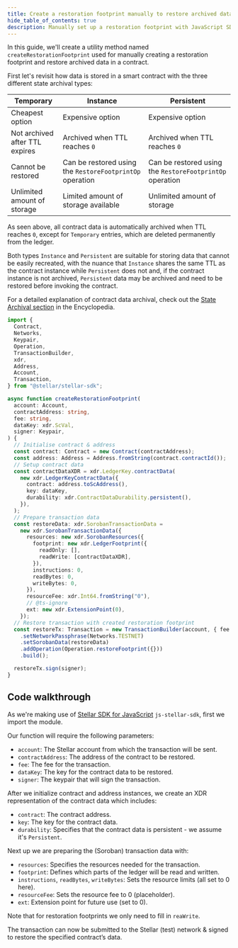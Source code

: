 ```yaml
---
title: Create a restoration footprint manually to restore archived data using the JavaScript SDK
hide_table_of_contents: true
description: Manually set up a restoration footprint with JavaScript SDK
---
```


In this guide, we'll create a utility method named `createRestorationFootprint` used for manually creating a restoration footprint and restore archived data in a contract.

First let's revisit how data is stored in a smart contract with the three different state archival types:

| Temporary | Instance | Persistent |
| --- | --- | --- |
| Cheapest option | Expensive option | Expensive option |
| Not archived after TTL expires | Archived when TTL reaches `0` | Archived when TTL reaches `0` |
| Cannot be restored | Can be restored using the `RestoreFootprintOp` operation | Can be restored using the `RestoreFootprintOp` operation |
| Unlimited amount of storage | Limited amount of storage available | Unlimited amount of storage |

As seen above, all contract data is automatically archived when TTL reaches `0`, except for `Temporary` entries, which are deleted permanently from the ledger.

Both types `Instance` and `Persistent` are suitable for storing data that cannot be easily recreated, with the nuance that `Instance` shares the same TTL as the contract instance while `Persistent` does not and, if the contract instance is not archived, `Persistent` data may be archived and need to be restored before invoking the contract.

For a detailed explanation of contract data archival, check out the [State Archival section](./../../../learn/encyclopedia/storage/state-archival.mdx) in the Encyclopedia.

```typescript
import {
  Contract,
  Networks,
  Keypair,
  Operation,
  TransactionBuilder,
  xdr,
  Address,
  Account,
  Transaction,
} from "@stellar/stellar-sdk";

async function createRestorationFootprint(
  account: Account,
  contractAddress: string,
  fee: string,
  dataKey: xdr.ScVal,
  signer: Keypair,
) {
  // Initialise contract & address
  const contract: Contract = new Contract(contractAddress);
  const address: Address = Address.fromString(contract.contractId());
  // Setup contract data
  const contractDataXDR = xdr.LedgerKey.contractData(
    new xdr.LedgerKeyContractData({
      contract: address.toScAddress(),
      key: dataKey,
      durability: xdr.ContractDataDurability.persistent(),
    }),
  );
  // Prepare transaction data
  const restoreData: xdr.SorobanTransactionData =
    new xdr.SorobanTransactionData({
      resources: new xdr.SorobanResources({
        footprint: new xdr.LedgerFootprint({
          readOnly: [],
          readWrite: [contractDataXDR],
        }),
        instructions: 0,
        readBytes: 0,
        writeBytes: 0,
      }),
      resourceFee: xdr.Int64.fromString("0"),
      // @ts-ignore
      ext: new xdr.ExtensionPoint(0),
    });
  // Restore transaction with created restoration footprint
  const restoreTx: Transaction = new TransactionBuilder(account, { fee: fee })
    .setNetworkPassphrase(Networks.TESTNET)
    .setSorobanData(restoreData)
    .addOperation(Operation.restoreFootprint({}))
    .build();

  restoreTx.sign(signer);
}
```

## Code walkthrough

As we're making use of [Stellar SDK for JavaScript](https://stellar.github.io/js-stellar-sdk/) `js-stellar-sdk`, first we import the module.

Our function will require the following parameters:

- `account`: The Stellar account from which the transaction will be sent.
- `contractAddress`: The address of the contract to be restored.
- `fee`: The fee for the transaction.
- `dataKey`: The key for the contract data to be restored.
- `signer`: The keypair that will sign the transaction.

After we initialize contract and address instances, we create an XDR representation of the contract data which includes:

- `contract`: The contract address.
- `key`: The key for the contract data.
- `durability`: Specifies that the contract data is persistent - we assume it's `Persistent`.

Next up we are preparing the (Soroban) transaction data with:

- `resources`: Specifies the resources needed for the transaction.
- `footprint`: Defines which parts of the ledger will be read and written.
- `instructions`, `readBytes`, `writeBytes`: Sets the resource limits (all set to 0 here).
- `resourceFee`: Sets the resource fee to 0 (placeholder).
- `ext`: Extension point for future use (set to 0).

Note that for restoration footprints we only need to fill in `reaWrite`.

The transaction can now be submitted to the Stellar (test) network & signed to restore the specified contract’s data.

